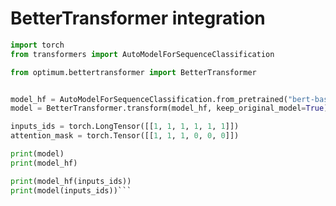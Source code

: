 # BetterTransformer integration


```py
import torch
from transformers import AutoModelForSequenceClassification

from optimum.bettertransformer import BetterTransformer


model_hf = AutoModelForSequenceClassification.from_pretrained("bert-base-cased")
model = BetterTransformer.transform(model_hf, keep_original_model=True)

inputs_ids = torch.LongTensor([[1, 1, 1, 1, 1, 1]])
attention_mask = torch.Tensor([[1, 1, 1, 0, 0, 0]])

print(model)
print(model_hf)

print(model_hf(inputs_ids))
print(model(inputs_ids))```

